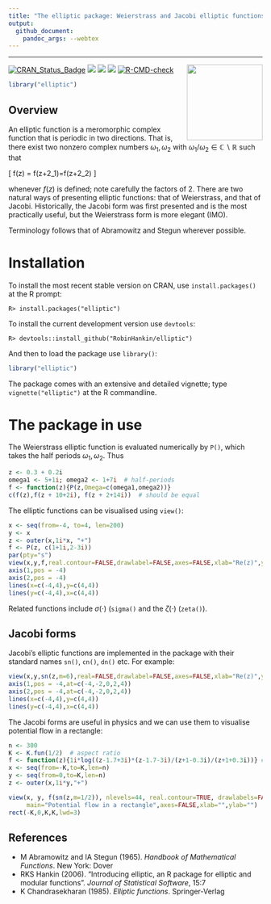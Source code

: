 ```yaml
---
title: "The elliptic package: Weierstrass and Jacobi elliptic functions in R"
output:
  github_document:
    pandoc_args: --webtex
---
```

---

<!-- README.md is generated from README.Rmd. Please edit that file -->


<img src="man/figures/elliptic.png" width = "150" align="right" />


[![CRAN_Status_Badge](https://www.r-pkg.org/badges/version/elliptic?color=green)](https://cran.r-project.org/package=elliptic)
![](https://cranlogs.r-pkg.org/badges/grand-total/elliptic?color=green)
![](https://cranlogs.r-pkg.org/badges/elliptic?color=green)
![](https://cranlogs.r-pkg.org/badges/last-week/elliptic?color=green)
[![R-CMD-check](https://github.com/RobinHankin/elliptic/actions/workflows/R-CMD-check.yaml/badge.svg)](https://github.com/RobinHankin/elliptic/actions/workflows/R-CMD-check.yaml)


```r
library("elliptic")
```


## Overview

An elliptic function is a meromorphic complex function that is
periodic in two directions.  That is, there exist two nonzero complex
numbers $\omega_1,\omega_2$ with
$\omega_1/\omega_2\in\mathbb{C}\backslash\mathbb{R}$ such that

\[
f(z) = f(z+2\omega_1)=f(z+2\omega_2)
\]

whenever $f(z)$ is defined; note carefully the factors of 2.  There
are two natural ways of presenting elliptic functions: that of
Weierstrass, and that of Jacobi.  Historically, the Jacobi form was
first presented and is the most practically useful, but the
Weierstrass form is more elegant (IMO).

Terminology follows that of Abramowitz and Stegun wherever possible.

# Installation

To install the most recent stable version on CRAN, use
`install.packages()` at the R prompt:

```
R> install.packages("elliptic")
```


To install the current development version use `devtools`:

```
R> devtools::install_github("RobinHankin/elliptic")
```

And then to load the package use `library()`:


```r
library("elliptic")
```

The package comes with an extensive and detailed vignette; type 
`vignette("elliptic")` at the R commandline.

# The package in use

The Weierstrass elliptic function is evaluated numerically by
`P()`, which takes the half periods $\omega_1,\omega_2$.  Thus


```r
z <- 0.3 + 0.2i
omega1 <- 5+1i; omega2 <- 1+7i  # half-periods
f <- function(z){P(z,Omega=c(omega1,omega2))}
c(f(z),f(z + 10+2i), f(z + 2+14i))  # should be equal
```

The elliptic functions can  be visualised using `view()`:

```r
x <- seq(from=-4, to=4, len=200)
y <- x
z <- outer(x,1i*x, "+")
f <- P(z, c(1+1i,2-3i))
par(pty="s")
view(x,y,f,real.contour=FALSE,drawlabel=FALSE,axes=FALSE,xlab="Re(z)",ylab="Im(z)", main="P(z,1+i,2-3i)")
axis(1,pos = -4)
axis(2,pos = -4)
lines(x=c(-4,4),y=c(4,4))
lines(y=c(-4,4),x=c(4,4))
```


Related functions include $\sigma(\cdot)$ (`sigma()` and the
$\zeta(\cdot)$ (`zeta()`).


## Jacobi forms

Jacobi's elliptic functions are implemented in the package with their
standard names `sn()`, `cn()`, `dn()` etc.  For example:


```r
view(x,y,sn(z,m=6),real=FALSE,drawlabel=FALSE,axes=FALSE,xlab="Re(z)",ylab="Im(z)", main="The Jacobi sn() function")
axis(1,pos = -4,at=c(-4,-2,0,2,4))
axis(2,pos = -4,at=c(-4,-2,0,2,4))
lines(x=c(-4,4),y=c(4,4))
lines(y=c(-4,4),x=c(4,4))
```

The Jacobi forms are useful in physics and we can use them to visualise potential flow in a rectangle:

```r
n <- 300
K <- K.fun(1/2)  # aspect ratio
f <- function(z){1i*log((z-1.7+3i)*(z-1.7-3i)/(z+1-0.3i)/(z+1+0.3i))} # position of source and sink
x <- seq(from=-K,to=K,len=n)
y <- seq(from=0,to=K,len=n)
z <- outer(x,1i*y,"+")

view(x, y, f(sn(z,m=1/2)), nlevels=44, real.contour=TRUE, drawlabels=FALSE,
     main="Potential flow in a rectangle",axes=FALSE,xlab="",ylab="")
rect(-K,0,K,K,lwd=3)
```


## References

* M Abramowitz and IA Stegun (1965).  _Handbook of Mathematical Functions_.  New York: Dover
* RKS Hankin (2006). "Introducing elliptic, an R package for elliptic and modular functions".  _Journal of Statistical Software_, 15:7
* K Chandrasekharan (1985). _Elliptic functions_.  Springer-Verlag

